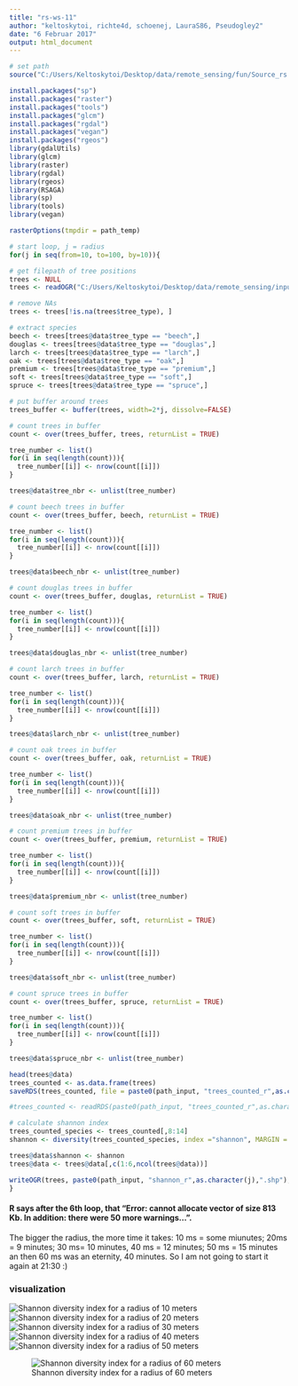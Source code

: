 ```yaml
---
title: "rs-ws-11"
author: "keltoskytoi, richte4d, schoenej, LauraS86, Pseudogley2"
date: "6 Februar 2017"
output: html_document
---
```


```r
# set path
source("C:/Users/Keltoskytoi/Desktop/data/remote_sensing/fun/Source_rs.R")

install.packages("sp")
install.packages("raster")
install.packages("tools")
install.packages("glcm")
install.packages("rgdal")
install.packages("vegan")
install.packages("rgeos")
library(gdalUtils)
library(glcm)
library(raster)
library(rgdal)
library(rgeos)
library(RSAGA)
library(sp)
library(tools)
library(vegan)

rasterOptions(tmpdir = path_temp)

# start loop, j = radius
for(j in seq(from=10, to=100, by=10)){

# get filepath of tree positions
trees <- NULL
trees <- readOGR("C:/Users/Keltoskytoi/Desktop/data/remote_sensing/input", "tree_positions")

# remove NAs
trees <- trees[!is.na(trees$tree_type), ]

# extract species
beech <- trees[trees@data$tree_type == "beech",]
douglas <- trees[trees@data$tree_type == "douglas",]
larch <- trees[trees@data$tree_type == "larch",]
oak <- trees[trees@data$tree_type == "oak",]
premium <- trees[trees@data$tree_type == "premium",]
soft <- trees[trees@data$tree_type == "soft",]
spruce <- trees[trees@data$tree_type == "spruce",]

# put buffer around trees
trees_buffer <- buffer(trees, width=2*j, dissolve=FALSE)

# count trees in buffer
count <- over(trees_buffer, trees, returnList = TRUE)

tree_number <- list()
for(i in seq(length(count))){
  tree_number[[i]] <- nrow(count[[i]])
}

trees@data$tree_nbr <- unlist(tree_number)

# count beech trees in buffer
count <- over(trees_buffer, beech, returnList = TRUE)

tree_number <- list()
for(i in seq(length(count))){
  tree_number[[i]] <- nrow(count[[i]])
}

trees@data$beech_nbr <- unlist(tree_number)

# count douglas trees in buffer
count <- over(trees_buffer, douglas, returnList = TRUE)

tree_number <- list()
for(i in seq(length(count))){
  tree_number[[i]] <- nrow(count[[i]])
}

trees@data$douglas_nbr <- unlist(tree_number)

# count larch trees in buffer
count <- over(trees_buffer, larch, returnList = TRUE)

tree_number <- list()
for(i in seq(length(count))){
  tree_number[[i]] <- nrow(count[[i]])
}

trees@data$larch_nbr <- unlist(tree_number)

# count oak trees in buffer
count <- over(trees_buffer, oak, returnList = TRUE)

tree_number <- list()
for(i in seq(length(count))){
  tree_number[[i]] <- nrow(count[[i]])
}

trees@data$oak_nbr <- unlist(tree_number)

# count premium trees in buffer
count <- over(trees_buffer, premium, returnList = TRUE)

tree_number <- list()
for(i in seq(length(count))){
  tree_number[[i]] <- nrow(count[[i]])
}

trees@data$premium_nbr <- unlist(tree_number)

# count soft trees in buffer
count <- over(trees_buffer, soft, returnList = TRUE)

tree_number <- list()
for(i in seq(length(count))){
  tree_number[[i]] <- nrow(count[[i]])
}

trees@data$soft_nbr <- unlist(tree_number)

# count spruce trees in buffer
count <- over(trees_buffer, spruce, returnList = TRUE)

tree_number <- list()
for(i in seq(length(count))){
  tree_number[[i]] <- nrow(count[[i]])
}

trees@data$spruce_nbr <- unlist(tree_number)

head(trees@data)
trees_counted <- as.data.frame(trees)
saveRDS(trees_counted, file = paste0(path_input, "trees_counted_r",as.character(j),".rds"))

#trees_counted <- readRDS(paste0(path_input, "trees_counted_r",as.character(j),".rds"))

# calculate shannon index
trees_counted_species <- trees_counted[,8:14]
shannon <- diversity(trees_counted_species, index ="shannon", MARGIN = 1, base = exp(1))

trees@data$shannon <- shannon
trees@data <- trees@data[,c(1:6,ncol(trees@data))]

writeOGR(trees, paste0(path_input, "shannon_r",as.character(j),".shp"), paste0(path_input, "shannon_r", as.character(j)), driver="ESRI Shapefile", overwrite = TRUE)
}
```

#### R says after the 6th loop, that "Error: cannot allocate vector of size 813 Kb. In addition: there were 50 more warnings...". 
The bigger the radius, the more time it takes: 10 ms = some miunutes; 20ms = 9 minutes; 30 ms= 10 minutes, 
40 ms = 12 minutes; 50 ms = 15 minutes an then 60 ms was an eternity, 40 minutes. So I am not going to 
start it again at 21:30 :)

### visualization
![Shannon diversity index for a radius of 10 meters](C:\Users\Keltoskytoi\Desktop\data\remote_sensing\run\Shannon_r10.jpg)
![Shannon diversity index for a radius of 20 meters](C:\Users\Keltoskytoi\Desktop\data\remote_sensing\run\Shannon_r20.jpg)
![Shannon diversity index for a radius of 30 meters](C:\Users\Keltoskytoi\Desktop\data\remote_sensing\run\Shannon_r30.jpg)
![Shannon diversity index for a radius of 40 meters](C:\Users\Keltoskytoi\Desktop\data\remote_sensing\run\Shannon_r40.jpg)
![Shannon diversity index for a radius of 50 meters](C:\Users\Keltoskytoi\Desktop\data\remote_sensing\run\Shannon_r50.jpg)

![Shannon diversity index for a radius of 60 meters](C:\Users\Keltoskytoi\Desktop\data\remote_sensing\run\Shannon_r60.jpg)
